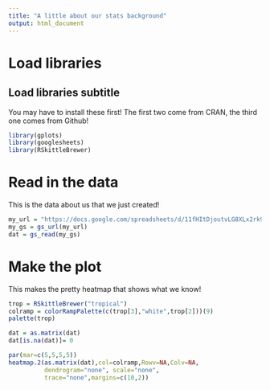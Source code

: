 ```yaml
---
title: "A little about our stats background"
output: html_document
---
```


# Load libraries
## Load libraries subtitle

You may have to install these first! The first two come from CRAN, the third one comes from Github! 

```r
library(gplots)
library(googlesheets)
library(RSkittleBrewer)
```


# Read in the data

This is the data about us that we just created! 

```r
my_url = "https://docs.google.com/spreadsheets/d/11fHItDjoutvLG8XLx2rk95L2E8AJyPzThvzOleUr7rU/edit?usp=sharing"
my_gs = gs_url(my_url)
dat = gs_read(my_gs)
```

# Make the plot

This makes the pretty heatmap that shows what we know!

```r
trop = RSkittleBrewer("tropical")
colramp = colorRampPalette(c(trop[3],"white",trop[2]))(9)
palette(trop)

dat = as.matrix(dat)
dat[is.na(dat)]= 0

par(mar=c(5,5,5,5))
heatmap.2(as.matrix(dat),col=colramp,Rowv=NA,Colv=NA,
          dendrogram="none", scale="none",
          trace="none",margins=c(10,2))
```

